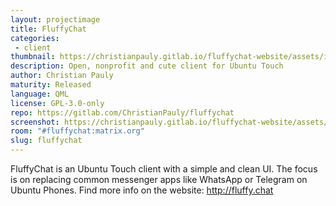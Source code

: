 ```yaml
---
layout: projectimage
title: FluffyChat
categories: 
 - client
thumbnail: https://christianpauly.gitlab.io/fluffychat-website/assets/images/screenshot.png
description: Open, nonprofit and cute client for Ubuntu Touch
author: Christian Pauly
maturity: Released
language: QML
license: GPL-3.0-only
repo: https://gitlab.com/ChristianPauly/fluffychat
screenshot: https://christianpauly.gitlab.io/fluffychat-website/assets/images/screenshot.png
room: "#fluffychat:matrix.org"
slug: fluffychat
---
```


FluffyChat is an Ubuntu Touch client with a simple and clean UI. The focus is on replacing common messenger apps like WhatsApp or Telegram on Ubuntu Phones. Find more info on the website: <http://fluffy.chat>
